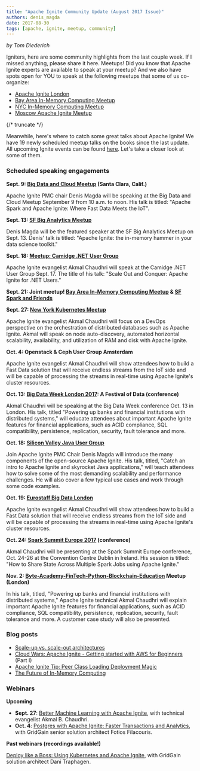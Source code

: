 ```yaml
---
title: "Apache Ignite Community Update (August 2017 Issue)"
authors: denis_magda
date: 2017-08-30
tags: [apache, ignite, meetup, community]
---
```


_by Tom Diederich_

Igniters, here are some community highlights from the last couple week. If I missed anything, please share it here. Meetups! Did you know that Apache Ignite experts are available to speak at your meetup? And we also have spots open for YOU to speak at the following meetups that some of us co-organize:

- [Apache Ignite London](https://www.meetup.com/Apache-Ignite-London/)
- [Bay Area In-Memory Computing Meetup](https://www.meetup.com/Bay-Area-In-Memory-Computing/)
- [NYC In-Memory Computing Meetup](https://www.meetup.com/NYC-In-Memory-Computing-Meetup/)
- [Moscow Apache Ignite Meetup](https://www.meetup.com/Moscow-Apache-Ignite-Meetup/)

{/* truncate */}

Meanwhile, here's where to catch some great talks about Apache Ignite! We have 19 newly scheduled meetup talks on the books since the last update. All upcoming Ignite events can be found [here](https://ignite.apache.org/events.html). Let's take a closer look at some of them.

### Scheduled speaking engagements

**Sept. 9: [Big Data and Cloud Meetup](https://www.meetup.com/datariders/events/242523245/) (Santa Clara, Calif.)**

Apache Ignite PMC chair Denis Magda will be speaking at the Big Data and Cloud Meetup September 9 from 10 a.m. to noon. His talk is titled: "Apache Spark and Apache Ignite: Where Fast Data Meets the IoT".

**Sept. 13: [SF Big Analytics Meetup](https://www.meetup.com/SF-Big-Analytics/events/242368299/)**

Denis Magda will be the featured speaker at the SF Big Analytics Meetup on Sept. 13. Denis' talk is titled: "Apache Ignite: the in-memory hammer in your data science toolkit."

**Sept. 18: [Meetup: Camidge .NET User Group](https://www.meetup.com/Camidge-NET-User-Group/events/238837204/)**

Apache Ignite evangelist Akmal Chaudhri will speak at the Camidge .NET User Group Sept. 17. The title of his talk: "Scale Out and Conquer: Apache Ignite for .NET Users."

**Sept. 21: Joint meetup! [Bay Area In-Memory Computing Meetup](https://www.meetup.com/Bay-Area-In-Memory-Computing/events/242961495/) & [SF Spark and Friends](https://www.meetup.com/SF-Spark-and-Friends/)**

**Sept. 27: [New York Kubernetes Meetup](https://www.meetup.com/New-York-Kubernetes-Meetup/events/242597746/)**

Apache Ignite evangelist Akmal Chaudhri will focus on a DevOps perspective on the orchestration of distributed databases such as Apache Ignite. Akmal will speak on node auto-discovery, automated horizontal scalability, availability, and utilization of RAM and disk with Apache Ignite.

**Oct. 4: Openstack & Ceph User Group Amsterdam**

Apache Ignite evangelist Akmal Chaudhri will show attendees how to build a Fast Data solution that will receive endless streams from the IoT side and will be capable of processing the streams in real-time using Apache Ignite's cluster resources.

**Oct. 13: [Big Data Week London 2017](http://london.bigdataweek.com/session/powering-banks-financial-institutions-distributed-systems/): A Festival of Data (conference)**

Akmal Chaudhri will be speaking at the Big Data Week conference Oct. 13 in London. His talk, titled "Powering up banks and financial institutions with distributed systems," will educate attendees about important Apache Ignite features for financial applications, such as ACID compliance, SQL compatibility, persistence, replication, security, fault tolerance and more.

**Oct. 18: [Silicon Valley Java User Group](https://www.meetup.com/sv-jug/)**

Join Apache Ignite PMC Chair Denis Magda will introduce the many components of the open-source Apache Ignite. His talk, titled, "Catch an intro to Apache Ignite and skyrocket Java applications," will teach attendees how to solve some of the most demanding scalability and performance challenges. He will also cover a few typical use cases and work through some code examples.

**Oct. 19: [Eurostaff Big Data London](https://www.meetup.com/Eurostaff-Big-Data/)**

Apache Ignite evangelist Akmal Chaudhri will show attendees how to build a Fast Data solution that will receive endless streams from the IoT side and will be capable of processing the streams in real-time using Apache Ignite's cluster resources.

**Oct. 24: [Spark Summit Europe 2017](https://spark-summit.org/eu-2017/events/how-to-share-state-across-multiple-apache-spark-jobs-using-apache-ignite/) (conference)**

Akmal Chaudhri will be presenting at the Spark Summit Europe conference, Oct. 24-26 at the Convention Centre Dublin in Ireland. His session is titled: "How to Share State Across Multiple Spark Jobs using Apache Ignite."

**Nov. 2: [Byte-Academy-FinTech-Python-Blockchain-Education](https://www.meetup.com/Byte-Academy-Finance-and-Technology-community/) Meetup (London)**

In his talk, titled, "Powering up banks and financial institutions with distributed systems," Apache Ignite technical Akmal Chaudhri will explain important Apache Ignite features for financial applications, such as ACID compliance, SQL compatibility, persistence, replication, security, fault tolerance and more. A customer case study will also be presented.

### Blog posts

- [Scale-up vs. scale-out architectures](https://www.gridgain.com/resources/blog/scale-vs-scale-out-architectures-conversation-fujitsus-dr-ferhat-hatay)
- [Cloud Wars: Apache Ignite - Getting started with AWS for Beginners](https://www.gridgain.com/resources/blog/cloud-wars-apacher-ignitetm-getting-started-aws-beginners-part-i) (Part I)
- [Apache Ignite Tip: Peer Class Loading Deployment Magic](https://www.gridgain.com/resources/blog/apacher-ignitetm-tip-peer-class-loading-deployment-magic)
- [The Future of In-Memory Computing](https://www.gridgain.com/resources/blog/future-in-memory-computing)

### Webinars

**Upcoming**

- **Sept. 27**: [Better Machine Learning with Apache Ignite](https://www.gridgain.com/resources/webinars/better-machine-learning-apacher-ignitetm), with technical evangelist Akmal B. Chaudhri.
- **Oct. 4**: [Postgres with Apache Ignite: Faster Transactions and Analytics](https://www.gridgain.com/resources/webinars/postgres-apacher-ignitetm-faster-transactions-and-analytics), with GridGain senior solution architect Fotios Filacouris.

**Past webinars (recordings available!)**

[Deploy like a Boss: Using Kubernetes and Apache Ignite](https://www.gridgain.com/resources/webinars/deploy-boss-using-kubernetesr-and-apacher-ignitetm), with GridGain solution architect Dani Traphagen.
